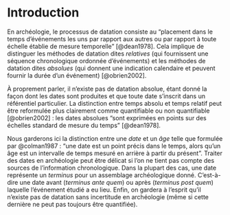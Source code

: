 # Introduction {#sec-chrono}

En archéologie, le processus de datation consiste au "placement dans le temps d'événements les uns par rapport aux autres ou par rapport à toute échelle établie de mesure temporelle" [@dean1978]. Cela implique de distinguer les méthodes de datation dites *relatives* (qui fournissent une séquence chronologique ordonnée d'événements) et les méthodes de datation dites *absolues* (qui donnent une indication calendaire et peuvent fournir la durée d'un événement) [@obrien2002].

À proprement parler, il n'existe pas de datation absolue, étant donné la façon dont les dates sont produites et que toute date s'inscrit dans un référentiel particulier. La distinction entre temps absolu et temps relatif peut être reformulée plus clairement comme quantifiable ou non quantifiable [@obrien2002] : les dates absolues "sont exprimées en points sur des échelles standard de mesure du temps" [@dean1978].

Nous garderons ici la distinction entre une *date* et un *âge* telle que formulée par @colman1987 : "une date est un point précis dans le temps, alors qu'un âge est un intervalle de temps mesuré en arrière à partir du présent". Traiter des dates en archéologie peut être délicat si l'on ne tient pas compte des sources de l'information chronologique. Dans la plupart des cas, une date représente un *terminus* pour un assemblage archéologique donné. C'est-à-dire une date avant (*terminus ante quem*) ou après (*terminus post quem*) laquelle l'événement étudié a eu lieu. Enfin, on gardera à l'esprit qu'il n'existe pas de datation sans incertitude en archéologie (même si cette dernière ne peut pas toujours être quantifiée).
